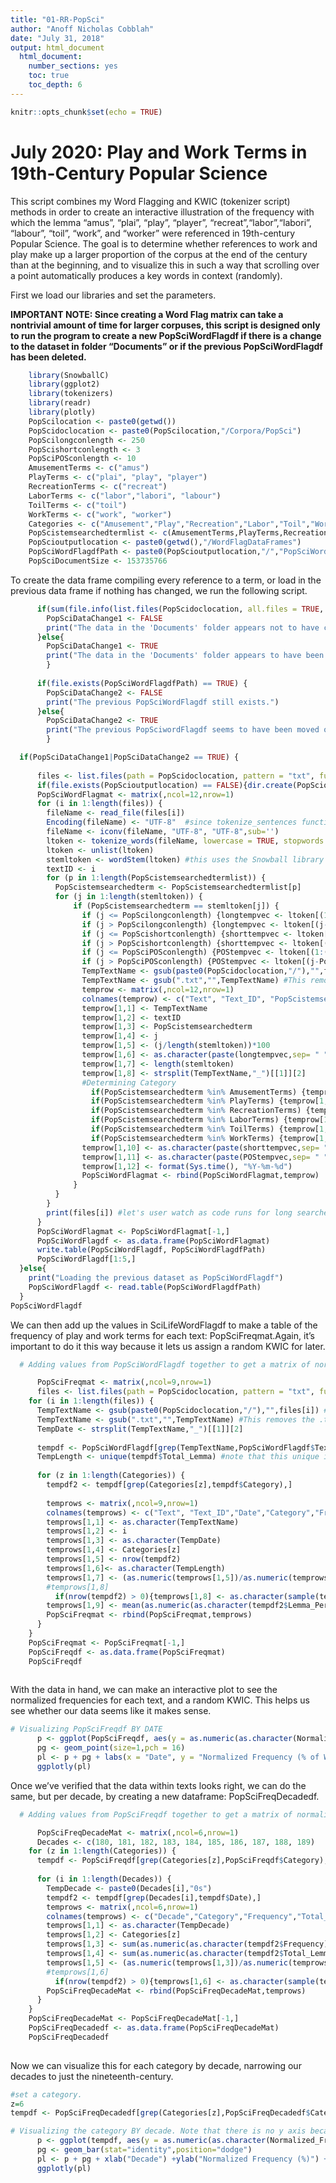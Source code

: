 ```yaml
---
title: "01-RR-PopSci"
author: "Anoff Nicholas Cobblah"
date: "July 31, 2018"
output: html_document
  html_document:
    number_sections: yes
    toc: true
    toc_depth: 6
---
```


```r
knitr::opts_chunk$set(echo = TRUE)
```

# July 2020: Play and Work Terms in 19th-Century Popular Science

This script combines my Word Flagging and KWIC (tokenizer script) methods in order to create an interactive illustration of the frequency with which the lemma "amus", "plai", "play", "player", "recreat","labor","labori", "labour", "toil", "work", and "worker" were referenced in 19th-century Popular Science. The goal is to determine whether references to work and play make up a larger proportion of the corpus at the end of the century than at the beginning, and to visualize this in such a way that scrolling over a point automatically produces a key words in context (randomly).

First we load our libraries and set the parameters.

**IMPORTANT NOTE: Since creating a Word Flag matrix can take a nontrivial amount of time for larger corpuses, this script is designed only to run the program to create a new PopSciWordFlagdf if there is a change to the dataset in folder "Documents" or if the previous PopSciWordFlagdf has been deleted.**

```r
    library(SnowballC)
    library(ggplot2)
    library(tokenizers)
    library(readr)
    library(plotly)
    PopScilocation <- paste0(getwd())
    PopScidoclocation <- paste0(PopScilocation,"/Corpora/PopSci")
    PopScilongconlength <- 250
    PopScishortconlength <- 3
    PopSciPOSconlength <- 10
    AmusementTerms <- c("amus")
    PlayTerms <- c("plai", "play", "player")
    RecreationTerms <- c("recreat")
    LaborTerms <- c("labor","labori", "labour")
    ToilTerms <- c("toil")
    WorkTerms <- c("work", "worker")
    Categories <- c("Amusement","Play","Recreation","Labor","Toil","Work")
    PopScistemsearchedtermlist <- c(AmusementTerms,PlayTerms,RecreationTerms,LaborTerms,ToilTerms,WorkTerms)
    PopScioutputlocation <- paste0(getwd(),"/WordFlagDataFrames")
    PopSciWordFlagdfPath <- paste0(PopScioutputlocation,"/","PopSciWordFlagdf.txt")
    PopSciDocumentSize <- 153735766
```

To create the data frame compiling every reference to a term, or load in the previous data frame if nothing has changed, we run the following script.

```r
      if(sum(file.info(list.files(PopScidoclocation, all.files = TRUE, recursive = TRUE, full.names=TRUE))$size) == PopSciDocumentSize) {
        PopSciDataChange1 <- FALSE
        print("The data in the 'Documents' folder appears not to have changed.")
      }else{
        PopSciDataChange1 <- TRUE
        print("The data in the 'Documents' folder appears to have been changed. A new PopSciWordFlagdf will therefore be created. TO UPDATE THIS SCRIPT, PLEASE CHANGE THE PopSciDocumentSize TO REFLECT THE NEW SIZE OF THE DOCUMENTS.")
        }
      
      if(file.exists(PopSciWordFlagdfPath) == TRUE) {
        PopSciDataChange2 <- FALSE
        print("The previous PopSciWordFlagdf still exists.")
      }else{
        PopSciDataChange2 <- TRUE
        print("The previous PopSciwordFlagdf seems to have been moved or deleted.  A new PopSciWordFlag will therefore be created.")
        }

  if(PopSciDataChange1|PopSciDataChange2 == TRUE) {
  
      files <- list.files(path = PopScidoclocation, pattern = "txt", full.names = TRUE) #creates vector of txt file names.
      if(file.exists(PopScioutputlocation) == FALSE){dir.create(PopScioutputlocation)}
      PopSciWordFlagmat <- matrix(,ncol=12,nrow=1)
      for (i in 1:length(files)) {
        fileName <- read_file(files[i])
        Encoding(fileName) <- "UTF-8"  #since tokenize_sentences function requires things to be encoded in UTF-8, need to remove some data.
        fileName <- iconv(fileName, "UTF-8", "UTF-8",sub='')
        ltoken <- tokenize_words(fileName, lowercase = TRUE, stopwords = NULL, simplify = FALSE)
        ltoken <- unlist(ltoken)
        stemltoken <- wordStem(ltoken) #this uses the Snowball library to lemmatize the entire text.
        textID <- i
        for (p in 1:length(PopScistemsearchedtermlist)) {
          PopScistemsearchedterm <- PopScistemsearchedtermlist[p]
          for (j in 1:length(stemltoken)) {
              if (PopScistemsearchedterm == stemltoken[j]) {
                if (j <= PopScilongconlength) {longtempvec <- ltoken[(1:(j+PopScilongconlength))]}
                if (j > PopScilongconlength) {longtempvec <- ltoken[(j-PopScilongconlength):(j+PopScilongconlength)]}
                if (j <= PopScishortconlength) {shorttempvec <- ltoken[(1:(j+PopScishortconlength))]}
                if (j > PopScishortconlength) {shorttempvec <- ltoken[(j-PopScishortconlength):(j+PopScishortconlength)]}
                if (j <= PopSciPOSconlength) {POStempvec <- ltoken[(1:(j+PopSciPOSconlength))]}
                if (j > PopSciPOSconlength) {POStempvec <- ltoken[(j-PopSciPOSconlength):(j+PopSciPOSconlength)]}
                TempTextName <- gsub(paste0(PopScidoclocation,"/"),"",files[i]) #This grabs just the end of the file path.
                TempTextName <- gsub(".txt","",TempTextName) #This removes the .txt from the end of the name.
                temprow <- matrix(,ncol=12,nrow=1)
                colnames(temprow) <- c("Text", "Text_ID", "PopScistemsearchedterm","Lemma","Lemma_Perc","KWIC","Total_Lemma","Date","Category","Short_KWIC","POS_KWIC","Current_Date")
                temprow[1,1] <- TempTextName
                temprow[1,2] <- textID
                temprow[1,3] <- PopScistemsearchedterm
                temprow[1,4] <- j
                temprow[1,5] <- (j/length(stemltoken))*100
                temprow[1,6] <- as.character(paste(longtempvec,sep= " ",collapse=" "))
                temprow[1,7] <- length(stemltoken)
                temprow[1,8] <- strsplit(TempTextName,"_")[[1]][2]
                #Determining Category
                  if(PopScistemsearchedterm %in% AmusementTerms) {temprow[1,9] <- "Amusement"}
                  if(PopScistemsearchedterm %in% PlayTerms) {temprow[1,9] <- "Play"}
                  if(PopScistemsearchedterm %in% RecreationTerms) {temprow[1,9] <- "Recreation"}
                  if(PopScistemsearchedterm %in% LaborTerms) {temprow[1,9] <- "Labor"}
                  if(PopScistemsearchedterm %in% ToilTerms) {temprow[1,9] <- "Toil"}
                  if(PopScistemsearchedterm %in% WorkTerms) {temprow[1,9] <- "Work"}
                temprow[1,10] <- as.character(paste(shorttempvec,sep= " ",collapse=" "))
                temprow[1,11] <- as.character(paste(POStempvec,sep= " ",collapse=" "))
                temprow[1,12] <- format(Sys.time(), "%Y-%m-%d")
                PopSciWordFlagmat <- rbind(PopSciWordFlagmat,temprow)
              }
          }
        }
        print(files[i]) #let's user watch as code runs for long searches
      }
      PopSciWordFlagmat <- PopSciWordFlagmat[-1,]
      PopSciWordFlagdf <- as.data.frame(PopSciWordFlagmat)
      write.table(PopSciWordFlagdf, PopSciWordFlagdfPath)
      PopSciWordFlagdf[1:5,]
  }else{
    print("Loading the previous dataset as PopSciWordFlagdf")
    PopSciWordFlagdf <- read.table(PopSciWordFlagdfPath)
  }
PopSciWordFlagdf
```

We can then add up the values in SciLifeWordFlagdf to make a table of the frequency of play and work terms for each text: PopSciFreqmat.Again, it's important to do it this way because it lets us assign a random KWIC for later.

```r
  # Adding values from PopSciWordFlagdf together to get a matrix of normalized frequencies for each category, as PopSciFreqmat

      PopSciFreqmat <- matrix(,ncol=9,nrow=1)
      files <- list.files(path = PopScidoclocation, pattern = "txt", full.names = TRUE) #creates vector of txt file names.
    for (i in 1:length(files)) {
      TempTextName <- gsub(paste0(PopScidoclocation,"/"),"",files[i]) #This grabs just the end of the file path.
      TempTextName <- gsub(".txt","",TempTextName) #This removes the .txt from the end of the name.
      TempDate <- strsplit(TempTextName,"_")[[1]][2]
      
      tempdf <- PopSciWordFlagdf[grep(TempTextName,PopSciWordFlagdf$Text),]
      TempLength <- unique(tempdf$Total_Lemma) #note that this unique is here to make SURE we only have one text
      
      for (z in 1:length(Categories)) {   
        tempdf2 <- tempdf[grep(Categories[z],tempdf$Category),]
        
        temprows <- matrix(,ncol=9,nrow=1)
        colnames(temprows) <- c("Text", "Text_ID","Date","Category","Frequency","Total_Lemma","Normalized_Freq","Sample_KWIC","Avg_Lemma_Perc")
        temprows[1,1] <- as.character(TempTextName)
        temprows[1,2] <- i
        temprows[1,3] <- as.character(TempDate)
        temprows[1,4] <- Categories[z]
        temprows[1,5] <- nrow(tempdf2)
        temprows[1,6]<- as.character(TempLength)
        temprows[1,7] <- (as.numeric(temprows[1,5])/as.numeric(temprows[1,6]))*100
        #temprows[1,8]
          if(nrow(tempdf2) > 0){temprows[1,8] <- as.character(sample(tempdf2$Short_KWIC,1))}else{temprows[1,8] <- NA}
        temprows[1,9] <- mean(as.numeric(as.character(tempdf2$Lemma_Perc)))
        PopSciFreqmat <- rbind(PopSciFreqmat,temprows)
      }
    }
    PopSciFreqmat <- PopSciFreqmat[-1,]
    PopSciFreqdf <- as.data.frame(PopSciFreqmat)
    PopSciFreqdf
      
```

With the data in hand, we can make an interactive plot to see the normalized frequencies for each text, and a random KWIC. This helps us see whether our data seems like it makes sense.

```r
# Visualizing PopSciFreqdf BY DATE
      p <- ggplot(PopSciFreqdf, aes(y = as.numeric(as.character(Normalized_Freq)), x = as.numeric(as.character(Date)), color = Category, label = Sample_KWIC))
      pg <- geom_point(size=1,pch = 16)
      pl <- p + pg + labs(x = "Date", y = "Normalized Frequency (% of Words in Text)", title = "Appearances of Play and Work Rhetoric within 19th-Century Popular Science Corpus")
      ggplotly(pl)
```

Once we've verified that the data within texts looks right, we can do the same, but per decade, by creating a new dataframe: PopSciFreqDecadedf.

```r
  # Adding values from PopSciFreqdf together to get a matrix of normalized frequencies for each decade, as PopSciFreqDecadedf

      PopSciFreqDecadeMat <- matrix(,ncol=6,nrow=1)
      Decades <- c(180, 181, 182, 183, 184, 185, 186, 187, 188, 189)
    for (z in 1:length(Categories)) { 
      tempdf <- PopSciFreqdf[grep(Categories[z],PopSciFreqdf$Category),]
      
      for (i in 1:length(Decades)) {
        TempDecade <- paste0(Decades[i],"0s")
        tempdf2 <- tempdf[grep(Decades[i],tempdf$Date),]
        temprows <- matrix(,ncol=6,nrow=1)
        colnames(temprows) <- c("Decade","Category","Frequency","Total_Lemma","Normalized_Freq","Sample_KWIC")
        temprows[1,1] <- as.character(TempDecade)
        temprows[1,2] <- Categories[z]
        temprows[1,3] <- sum(as.numeric(as.character(tempdf2$Frequency)), na.rm=TRUE)
        temprows[1,4] <- sum(as.numeric(as.character(tempdf2$Total_Lemma)), na.rm=TRUE)
        temprows[1,5] <- (as.numeric(temprows[1,3])/as.numeric(temprows[1,4]))*100
        #temprows[1,6]
          if(nrow(tempdf2) > 0){temprows[1,6] <- as.character(sample(tempdf2$Sample_KWIC,1))}else{temprows[1,6] <- NA}
        PopSciFreqDecadeMat <- rbind(PopSciFreqDecadeMat,temprows)
      }
    }
    PopSciFreqDecadeMat <- PopSciFreqDecadeMat[-1,]
    PopSciFreqDecadedf <- as.data.frame(PopSciFreqDecadeMat)
    PopSciFreqDecadedf
      
```

Now we can visualize this for each category by decade, narrowing our decades to just the nineteenth-century.

```r
#set a category.
z=6
tempdf <- PopSciFreqDecadedf[grep(Categories[z],PopSciFreqDecadedf$Category),]

# Visualizing the category BY decade. Note that there is no y axis because it kept running into the numbers, and trying to fix it was becoming a pain.
      p <- ggplot(tempdf, aes(y = as.numeric(as.character(Normalized_Freq)), x = Decade, label = Sample_KWIC))
      pg <- geom_bar(stat="identity",position="dodge")
      pl <- p + pg + xlab("Decade") +ylab("Normalized Frequency (%)") + ggtitle(paste0("Normalized Frequency of '",Categories[z],"' by Decade\n in 19th-Century Popular Science Corpus"))+theme( axis.text.y=element_text(angle=90))
      ggplotly(pl)
```
